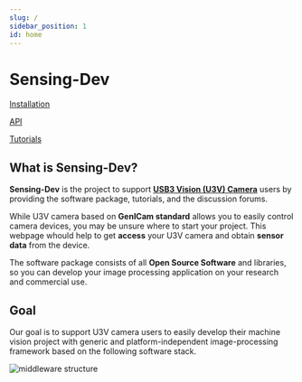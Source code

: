 ```yaml
---
slug: /
sidebar_position: 1
id: home
---
```

# Sensing-Dev


<div class="jsx-section highlight">
<div class="board">

<a class="card on-board" href="./startup-guide/software-stack">Installation</a>

<a class="card on-board" href="./external/software-reference">API</a>

<a class="card on-board" href="./tutorials/intro">Tutorials</a>

</div></div>

## What is Sensing-Dev?

**Sensing-Dev** is the project to support [**USB3 Vision (U3V) Camera**](https://www.automate.org/a3-content/usb3-vision-standard) users by providing the software package, tutorials, and the discussion forums.

While U3V camera based on **GenICam standard** allows you to easily control camera devices, 
you may be unsure where to start your project. 
This webpage whould help to get **access** your U3V camera and obtain **sensor data** from the device.

The software package consists of all **Open Source Software** and libraries, 
so you can develop your image processing application on your research and commercial use.

## Goal

Our goal is to support U3V camera users to easily develop their machine vision project with generic and platform-independent image-processing framework based on the following software stack.

![middleware structure](./img/middleware-structure.png)
